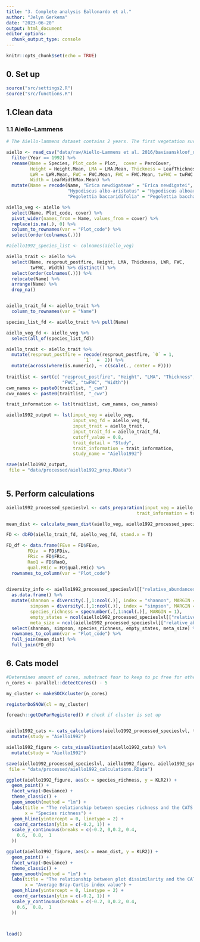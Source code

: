 ```yaml
---
title: "3. Complete analysis Eallonardo et al."
author: "Jelyn Gerkema"
date: "2023-06-20"
output: html_document
editor_options: 
  chunk_output_type: console
---
```


```r
knitr::opts_chunk$set(echo = TRUE)

```

## 0. Set up
```r
source("src/settings2.R")
source("src/functions.R")

```

## 1.Clean data


### 1.1 Aiello-Lammens 
```r





# The Aiello-lammens dataset contains 2 years. The first vegetation survey was done in 1992. The second one in 2011. In 2011, they did two plots per location to account for differences caused by slight differences in the location. I will analyse the data separately. 

aiello <- read_csv("data/raw/Aiello-Lammens et al. 2016/baviaanskloof_data_dryad.csv") %>%
  filter(Year == 1992) %>%
  rename(Name = Species, Plot_code = Plot,  cover = PercCover,
         Height = Height.Mean, LMA = LMA.Mean, Thickness = LeafThickness.Mean,
         LWR = LWR.Mean, FWC = FWC.Mean, FWC = FWC.Mean, twFWC = twFWC.Mean,
         Width = LeafWidthMax.Mean) %>%
  mutate(Name = recode(Name, "Erica newdigateae" = "Erica newdigatei",
                       "Hypodiscus albo-aristatus" = "Hypodiscus alboaristatus",
                       "Pegolettia baccaridifolia" = "Pegolettia baccharidifolia"))

aiello_veg <- aiello %>%
  select(Name, Plot_code, cover) %>%
  pivot_wider(names_from = Name, values_from = cover) %>%
  replace(is.na(.), 0) %>%
  column_to_rownames(var = "Plot_code") %>%
  select(order(colnames(.)))

#aiello1992_species_list <- colnames(aiello_veg)

aiello_trait <- aiello %>%
  select(Name, resprout_postfire, Height, LMA, Thickness, LWR, FWC,
         twFWC, Width) %>% distinct() %>%
  select(order(colnames(.))) %>%
  relocate(Name) %>%
  arrange(Name) %>%
  drop_na()


aiello_trait_fd <- aiello_trait %>%
  column_to_rownames(var = "Name") 

species_list_fd <- aiello_trait %>% pull(Name)

aiello_veg_fd <- aiello_veg %>%
  select(all_of(species_list_fd))

aiello_trait <- aiello_trait %>%
  mutate(resprout_postfire = recode(resprout_postfire, `0` = 1,
                             `1`  =  2)) %>%
  mutate(across(where(is.numeric), ~ c(scale(., center = F)))) 
  
traitlist <- sort(c( "resprout_postfire", "Height", "LMA", "Thickness", "LWR", 
                     "FWC", "twFWC", "Width"))
cwm_names <- paste0(traitlist, "_cwm")
cwv_names <- paste0(traitlist, "_cwv")

trait_information <- lst(traitlist, cwm_names, cwv_names)

aiello1992_output <- lst(input_veg = aiello_veg, 
                         input_veg_fd = aiello_veg_fd,
                         input_trait = aiello_trait,
                         input_trait_fd = aiello_trait_fd,
                         cutoff_value = 0.8,
                         trait_detail = "Study",
                         trait_information = trait_information,
                         study_name = "Aiello1992")

save(aiello1992_output,
 file = "data/processed/aiello1992_prep.RData")



``` 


## 5. Perform calculations
```r

aiello1992_processed_specieslvl <- cats_preparation(input_veg = aiello_veg, input_trait = aiello_trait, cutoff_value =  0.8, 
                                                 trait_information = trait_information, trait_detail = "Study")

mean_dist <- calculate_mean_dist(aiello_veg, aiello1992_processed_specieslvl)

FD <- dbFD(aiello_trait_fd, aiello_veg_fd, stand.x = T)

FD_df <- data.frame(FEve = FD$FEve,
        FDiv  = FD$FDiv,
        FRic = FD$FRic,
        RaoQ = FD$RaoQ,
        qual.FRic = FD$qual.FRic) %>%
  rownames_to_column(var = "Plot_code")
  

diversity_info <- aiello1992_processed_specieslvl[["relative_abundances"]][["matrix4traits_prop"]] %>% 
  as.data.frame() %>% 
  mutate(shannon = diversity(.[,1:ncol(.)], index = "shannon", MARGIN = 1, base = exp(1)),
         simpson = diversity(.[,1:ncol(.)], index = "simpson", MARGIN = 1, base =exp(1)),
         species_richness = specnumber(.[,1:ncol(.)], MARGIN = 1),
         empty_states = ncol(aiello1992_processed_specieslvl[["relative_abundances"]][["matrix4traits_prop"]]) - species_richness,
         meta_size = ncol(aiello1992_processed_specieslvl[["relative_abundances"]][["matrix4traits_prop"]])) %>%
  select(shannon, simpson, species_richness, empty_states, meta_size) %>% # base = exp(1) gives the shannon index a log e base
  rownames_to_column(var = "Plot_code") %>% 
  full_join(mean_dist) %>%
  full_join(FD_df)

```



## 6. Cats model
```r

#Determines amount of cores, substract four to keep to pc free for other processes.
n_cores <- parallel::detectCores() - 5 

my_cluster <- makeSOCKcluster(n_cores)

registerDoSNOW(cl = my_cluster)

foreach::getDoParRegistered() # check if cluster is set up


aiello1992_cats <- cats_calculations(aiello1992_processed_specieslvl, trait_information, trait_detail = "Study") %>%
  mutate(study = "Aiello1992")

aiello1992_figure <- cats_visualisation(aiello1992_cats) %>%
  mutate(study = "Aiello1992")

save(aiello1992_processed_specieslvl, aiello1992_figure, aiello1992_species_list, aiello1992_cats,
 file = "data/processed/aiello1992_calculations.RData")

ggplot(aiello1992_figure, aes(x = species_richness, y = KLR2)) +
  geom_point() +
  facet_wrap(~Deviance) + 
  theme_classic() +
  geom_smooth(method = "lm") + 
  labs(title = "The relationship between species richness and the CATS decomposition - Aiello-Lammers et al. 2016",
       x = "Species richness") +
  geom_hline(yintercept = 0, linetype = 2) +
   coord_cartesian(ylim = c(-0.2, 1)) +
  scale_y_continuous(breaks = c(-0.2, 0,0.2, 0.4, 
    0.6,  0.8,  1
  )) 

ggplot(aiello1992_figure, aes(x = mean_dist, y = KLR2)) +
  geom_point() +
  facet_wrap(~Deviance) + 
  theme_classic() +
  geom_smooth(method = "lm") + 
  labs(title = "The relationship between plot dissimilarity and the CATS decomposition - Aiello-Lammers et al. 2016",
       x = "Average Bray-Curtis index value") +
  geom_hline(yintercept = 0, linetype = 2) +
   coord_cartesian(ylim = c(-0.2, 1)) +
  scale_y_continuous(breaks = c(-0.2, 0,0.2, 0.4, 
    0.6,  0.8,  1
  )) 



load()


``` 